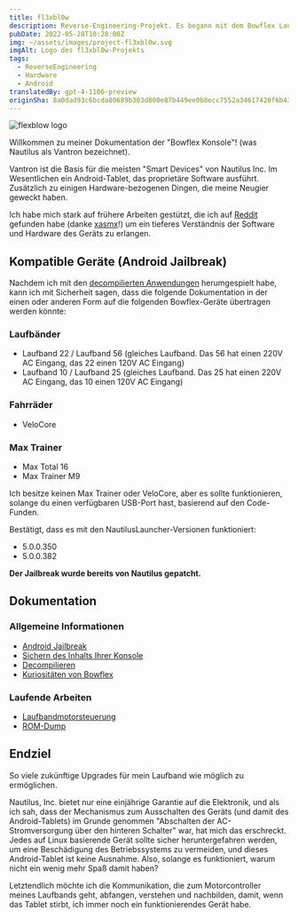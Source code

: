 ```yaml
---
title: fl3xbl0w
description: Reverse-Engineering-Projekt. Es begann mit dem Bowflex Laufband 22, wurde aber auf jede von Nautilus Inc. verkaufte Android-Maschine (Nautilus, Bowflex, Schwinn) verallgemeinert.
pubDate: 2022-05-28T10:28:00Z
img: ~/assets/images/project-fl3xbl0w.svg
imgAlt: Logo des fl3xbl0w-Projekts
tags:
  - ReverseEngineering
  - Hardware
  - Android
translatedBy: gpt-4-1106-preview
originSha: 8a0dad93c6bcda80689b303d800e87b449ee0b8ecc7552a34617420f6b43150d
---
```



<Image src={HeaderImage} alt="flexblow logo" format="webp" width={800} />

Willkommen zu meiner Dokumentation der "Bowflex Konsole"! (was Nautilus als Vantron bezeichnet).

Vantron ist die Basis für die meisten "Smart Devices" von Nautilus Inc. Im Wesentlichen ein Android-Tablet, das proprietäre Software ausführt. Zusätzlich zu einigen Hardware-bezogenen Dingen, die meine Neugier geweckt haben.

Ich habe mich stark auf frühere Arbeiten gestützt, die ich auf [Reddit](https://www.reddit.com/r/Bowflex/comments/mi8wdo/unlocking_bowflex_velocore/) gefunden habe (danke [xasmx](https://www.reddit.com/user/xasmx/)!) um ein tieferes Verständnis der Software und Hardware des Geräts zu erlangen.

## Kompatible Geräte (Android Jailbreak)

Nachdem ich mit den <a href="/de/projects/fl3xbl0w/decompiling" target="_self">decompilierten Anwendungen</a> herumgespielt habe, kann ich mit Sicherheit sagen, dass die folgende Dokumentation in der einen oder anderen Form auf die folgenden Bowflex-Geräte übertragen werden könnte:

### Laufbänder

- Laufband 22 / Laufband 56 (gleiches Laufband. Das 56 hat einen 220V AC Eingang, das 22 einen 120V AC Eingang)
- Laufband 10 / Laufband 25 (gleiches Laufband. Das 25 hat einen 220V AC Eingang, das 10 einen 120V AC Eingang)

### Fahrräder

- VeloCore

### Max Trainer

- Max Total 16
- Max Trainer M9

Ich besitze keinen Max Trainer oder VeloCore, aber es sollte funktionieren, solange du einen verfügbaren USB-Port hast, basierend auf den Code-Funden.

Bestätigt, dass es mit den NautilusLauncher-Versionen funktioniert:

- 5.0.0.350
- 5.0.0.382

**Der Jailbreak wurde bereits von Nautilus gepatcht.**

## Dokumentation

### Allgemeine Informationen

- <a href="/de/projects/fl3xbl0w/jailbreak" target="_self">
    Android Jailbreak
  </a>
- <a href="/de/projects/fl3xbl0w/backup" target="_self">
    Sichern des Inhalts Ihrer Konsole
  </a>
- <a href="/de/projects/fl3xbl0w/decompiling" target="_self">
    Decompilieren
  </a>
- <a href="/de/projects/fl3xbl0w/quirks" target="_self">
    Kuriositäten von Bowflex
  </a>

### Laufende Arbeiten

- <a href="/de/projects/fl3xbl0w/treadmotor" target="_self">
    Laufbandmotorsteuerung
  </a>
- <a href="/de/projects/fl3xbl0w/romdump" target="_self">
    ROM-Dump
  </a>

## Endziel

So viele zukünftige Upgrades für mein Laufband wie möglich zu ermöglichen.

Nautilus, Inc. bietet nur eine einjährige Garantie auf die Elektronik, und als ich sah, dass der Mechanismus zum Ausschalten des Geräts (und damit des Android-Tablets) im Grunde genommen "Abschalten der AC-Stromversorgung über den hinteren Schalter" war, hat mich das erschreckt. Jedes auf Linux basierende Gerät sollte sicher heruntergefahren werden, um eine Beschädigung des Betriebssystems zu vermeiden, und dieses Android-Tablet ist keine Ausnahme. Also, solange es funktioniert, warum nicht ein wenig mehr Spaß damit haben?

Letztendlich möchte ich die Kommunikation, die zum Motorcontroller meines Laufbands geht, abfangen, verstehen und nachbilden, damit, wenn das Tablet stirbt, ich immer noch ein funktionierendes Gerät habe.
